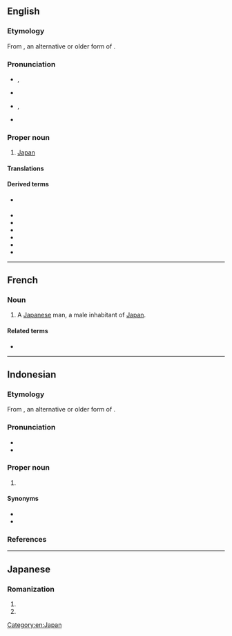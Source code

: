 {{also|nippon}}
==English==

===Etymology===
From {{bor|en|ja|-}} {{ja-r|日本|^にっぽん}}, an alternative or older form of {{ja-r|日本|^にほん}}.

===Pronunciation===
* {{a|UK}} {{enPR|nĭʹpŏn}}, {{IPA|en|/ˈnɪpɒn/|[ˈnɪpɒn]}}
* {{audio|en|LL-Q1860 (eng)-Vealhurl-Nippon.wav|Audio (Southern England)}}
* {{a|US}} {{enPR|nĭpŏnʹ}}, {{IPA|en|/nɪˈpɑn/|[nɪˈpʰɑn]}}
* {{rhymes|en|ɑn|s=2|q1=US}}

===Proper noun===
{{en-proper noun|-}}

# {{lb|en|rare}} [[Japan]]

====Translations====
{{trans-see|a country in East Asia|Japan}}

====Derived terms====
* {{l|en|Nip}} {{qualifier|pejorative}}
* {{l|en|Nipponese}}
* {{l|en|Nipponic}}
* {{l|en|Nipponism}}
* {{l|en|nipponize}}
* {{l|en|Nipponophile}}
* {{l|en|Nipponophobia}}

[[Category:en:Japan]]

----

==French==

===Noun===
{{fr-noun|m|f=Nippone|f2=Nipponne}}

# A [[Japanese]] man, a male inhabitant of [[Japan]].
#: {{syn|fr|Japonais}}

====Related terms====
* {{l|fr|nippon}}

{{C|fr|Nationalities}}

----

==Indonesian==

===Etymology===
From {{bor|id|ja|-}} {{ja-r|日本|^にっぽん}}, an alternative or older form of {{ja-r|日本|^にほん}}.

===Pronunciation===
* {{IPA|id|[ˈnɪp̚pɔn]}}
* {{hyphenation|id|Nip|pon}}

===Proper noun===
{{head|id|proper noun|head=}}

# {{lb|id|dated}} {{l|en|Japan}}
#: {{uxi|id|Penggantian nama militer, oleh karena '''Nippon''', adalah Batavia dengan nama Djakarta dalam keadaan perang terdjadi pada tanggal 9 Desember 1942.|t=Military name change, because of '''Japan''', included Batavia with Djakarta in war on 9 December 1942.|ref=<ref>{{quote-book|id|author=Soekanto|title=Sedikit Tentang Hal Ihwal Kota Djakarta Sampai Lahirnja Republik Indonesia|page=572|passage=|year=1963|publisher=Departemen Penerangan Republik Indonesia|location=Jakarta|volume_plain=Mimbar Penerangan}}</ref>}}
#: {{uxi|id|Kenpetai itu berdiri, berkata dalam bahasa Nippon dengan orang Nippon [...] itu.|t=That military policeman stand up, talk in Japanese to that Japanese.|ref=<ref>{{quote-book|id|author=Idrus|title=Dari Ave Maria ke Jalan Lain ke Roma|chapter=Kota-Harmoni|passage=|year=2011|origyear=1948|publisher=Balai Pustaka|location=Jakarta|edition=27|isbn=9794072184}}</ref>}}

====Synonyms====
* {{l|id|Jepang}}
* {{l|id|Jepun}}

===References===
<references/>

----

==Japanese==

===Romanization===
{{ja-romaji}}

# {{ja-romanization of|にっぽん}}
# {{ja-romanization of|ニッポン}}